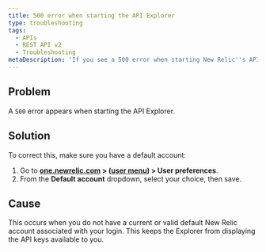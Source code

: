 ```yaml
---
title: 500 error when starting the API Explorer
type: troubleshooting
tags:
  - APIs
  - REST API v2
  - Troubleshooting
metaDescription: 'If you see a 500 error when starting New Relic''s API Explorer, make sure you have a default account saved in your account''s user preferences.'
---
```


## Problem

A `500` error appears when starting the API Explorer.

## Solution

To correct this, make sure you have a default account:

1. Go to **[one.newrelic.com](https://one.newrelic.com/all-capabilities) > ([user menu](/docs/accounts/accounts-billing/general-account-settings/intro-account-settings)) > User preferences**.
2. From the **Default account** dropdown, select your choice, then save.

## Cause

This occurs when you do not have a current or valid default New Relic account associated with your login. This keeps the Explorer from displaying the API keys available to you.
